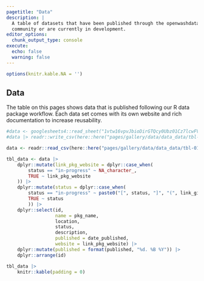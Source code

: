 ```yaml
---
pagetitle: "Data"
description: |
  A table of datasets that have been published through the openwashdata 
  community or are currently in development. 
editor_options: 
  chunk_output_type: console
execute: 
  echo: false
  warning: false
---
```


```r
options(knitr.kable.NA = '')
```


## Data

The table on this pages shows data that is published following our R data package workflow. Each data set comes with its own website and rich documentation to increase reusability. 

```r

#data <- googlesheets4::read_sheet("1vtw16vpvJbioDirGTQcy0Ubz01Cz7lcwFVvbxsNPSVM")
#data |> readr::write_csv(here::here("pages/gallery/data/data_data/tbl-01-openwashdata-datasets.csv")#)

data <- readr::read_csv(here::here("pages/gallery/data/data_data/tbl-01-openwashdata-datasets.csv"))

```

:::{.column-page}
```r

tbl_data <- data |> 
    dplyr::mutate(link_pkg_website = dplyr::case_when(
        status == "in-progress" ~ NA_character_,
        TRUE ~ link_pkg_website
    )) |> 
    dplyr::mutate(status = dplyr::case_when(
        status == "in-progress" ~ paste0("[", status, "]", "(", link_github, ")"),
        TRUE ~ status
        )) |> 
    dplyr::select(id, 
                  name = pkg_name,
                  location, 
                  status, 
                  description, 
                  published = date_published, 
                  website = link_pkg_website) |> 
    dplyr::mutate(published = format(published, "%d. %B %Y")) |> 
    dplyr::arrange(id)

tbl_data |> 
    knitr::kable(padding = 0)

```

:::



